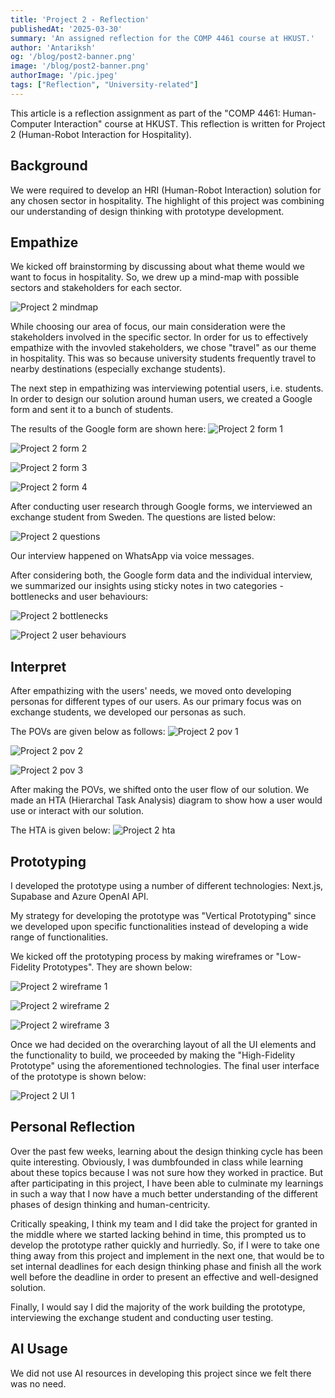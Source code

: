```yaml
---
title: 'Project 2 - Reflection'
publishedAt: '2025-03-30'
summary: 'An assigned reflection for the COMP 4461 course at HKUST.'
author: 'Antariksh'
og: '/blog/post2-banner.png'
image: '/blog/post2-banner.png'
authorImage: '/pic.jpeg'
tags: ["Reflection", "University-related"]
---
```


This article is a reflection assignment as part of the "COMP 4461: Human-Computer Interaction" course at HKUST. This reflection is written for Project 2 (Human-Robot Interaction for Hospitality).

## Background

We were required to develop an HRI (Human-Robot Interaction) solution for any chosen sector in hospitality. The highlight of this project was combining our understanding of design thinking with prototype development.

## Empathize

We kicked off brainstorming by discussing about what theme would we want to focus in hospitality. So, we drew up a mind-map with possible sectors and stakeholders for each sector. 

![Project 2 mindmap](/blog/project2-mindmap.png)

While choosing our area of focus, our main consideration were the stakeholders involved in the specific sector. In order for us to effectively empathize with the invovled stakeholders, we chose "travel" as our theme in hospitality. This was so because university students frequently travel to nearby destinations (especially exchange students).

The next step in empathizing was interviewing potential users, i.e. students. In order to design our solution around human users, we created a Google form and sent it to a bunch of students.

The results of the Google form are shown here:
![Project 2 form 1](/blog/project2-form1.png)

![Project 2 form 2](/blog/project2-form2.png)

![Project 2 form 3](/blog/project2-form3.png)

![Project 2 form 4](/blog/project2-form4.png)

After conducting user research through Google forms, we interviewed an exchange student from Sweden. The questions are listed below:

![Project 2 questions](/blog/project2-questions.png)

Our interview happened on WhatsApp via voice messages.

After considering both, the Google form data and the individual interview, we summarized our insights using sticky notes in two categories - bottlenecks and user behaviours:

![Project 2 bottlenecks](/blog/project2-bottlenecks.png)

![Project 2 user behaviours](/blog/project2-behaviours.png)

## Interpret

After empathizing with the users' needs, we moved onto developing personas for different types of our users. As our primary focus was on exchange students, we developed our personas as such. 

The POVs are given below as follows:
![Project 2 pov 1](/blog/project2-pov1.png)

![Project 2 pov 2](/blog/project2-pov2.png)

![Project 2 pov 3](/blog/project2-pov3.png)

After making the POVs, we shifted onto the user flow of our solution. We made an HTA (Hierarchal Task Analysis) diagram to show how a user would use or interact with our solution.

The HTA is given below:
![Project 2 hta](/blog/project2-hta.png)

## Prototyping

I developed the prototype using a number of different technologies: Next.js, Supabase and Azure OpenAI API.

My strategy for developing the prototype was "Vertical Prototyping" since we developed upon specific functionalities instead of developing a wide range of functionalities.

We kicked off the prototyping process by making wireframes or "Low-Fidelity Prototypes". They are shown below:

![Project 2 wireframe 1](/blog/project2-wireframe1.png)

![Project 2 wireframe 2](/blog/project2-wireframe2.png)

![Project 2 wireframe 3](/blog/project2-wireframe3.png)

Once we had decided on the overarching layout of all the UI elements and the functionality to build, we proceeded by making the "High-Fidelity Prototype" using the aforementioned technologies.
The final user interface of the prototype is shown below:

![Project 2 UI 1](/blog/project2-ui1.png)

## Personal Reflection

Over the past few weeks, learning about the design thinking cycle has been quite interesting. Obviously, I was dumbfounded in class while learning about these topics because I was not sure how they worked in practice. But after participating in this project, I have been able to culminate my learnings in such a way that I now have a much better understanding of the different phases of design thinking and human-centricity.

Critically speaking, I think my team and I did take the project for granted in the middle where we started lacking behind in time, this prompted us to develop the prototype rather quickly and hurriedly. So, if I were to take one thing away from this project and implement in the next one, that would be to set internal deadlines for each design thinking phase and finish all the work well before the deadline in order to present an effective and well-designed solution.

Finally, I would say I did the majority of the work building the prototype, interviewing the exchange student and conducting user testing.

## AI Usage

We did not use AI resources in developing this project since we felt there was no need.